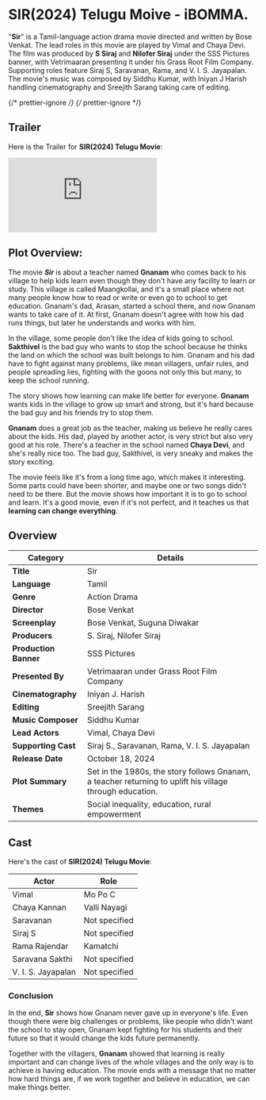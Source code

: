 


# SIR(2024) Telugu Moive - iBOMMA.

"**Sir**" is a Tamil-language action drama movie directed and written by Bose Venkat. The lead roles in this movie are played by Vimal and Chaya Devi. The film was produced by **S Siraj** and **Nilofer Siraj** under the SSS Pictures banner, with Vetrimaaran presenting it under his Grass Root Film Company. Supporting roles feature Siraj S, Saravanan, Rama, and V. I. S. Jayapalan. The movie's music was composed by Siddhu Kumar, with Iniyan J Harish handling cinematography and Sreejith Sarang taking care of editing.

<MDXImage
  src={SEO_OBJ.SIR.featuredImage}
  alt={SEO_OBJ.SIR.featuredImageAltText}
  title={SEO_OBJ.SIR.featuredImageAltText}
  extraStyling=" !h-96 max-w-[380px] lg:min-h-[400px] lg:h-auto lg:w-2/5 m-auto"
/>

{/* prettier-ignore */}
{/* prettier-ignore */}

## Trailer

Here is the Trailer for **SIR(2024) Telugu Movie**:

<iframe
  src="https://www.youtube.com/embed/YZcbTFY28oU?si=Zdb07RZrXC45MbHK"
  title="SIR(2024) Telugu Trailer"
  frameborder="0"
  allow="accelerometer; autoplay; clipboard-write; encrypted-media; gyroscope; picture-in-picture; web-share"
  referrerpolicy="strict-origin-when-cross-origin"
  allowfullscreen
  className="w-full h-[300px] lg:min-h-[500px]"
></iframe>

## Plot Overview:

The movie **_Sir_** is about a teacher named **Gnanam** who comes back to his village to help kids learn even though they don't have any facility to learn or study. This village is called Maangkollai, and it's a small place where not many people know how to read or write or even go to school to get education. Gnanam's dad, Arasan, started a school there, and now Gnanam wants to take care of it. At first, Gnanam doesn't agree with how his dad runs things, but later he understands and works with him.

In the village, some people don't like the idea of kids going to school. **Sakthivel** is the bad guy who wants to stop the school because he thinks the land on which the school was built belongs to him. Gnanam and his dad have to fight against many problems, like mean villagers, unfair rules, and people spreading lies, fighting with the goons not only this but many, to keep the school running.

The story shows how learning can make life better for everyone. **Gnanam** wants kids in the village to grow up smart and strong, but it's hard because the bad guy and his friends try to stop them.

**Gnanam** does a great job as the teacher, making us believe he really cares about the kids. His dad, played by another actor, is very strict but also very good at his role. There's a teacher in the school named **Chaya Devi**, and she's really nice too. The bad guy, Sakthivel, is very sneaky and makes the story exciting.

The movie feels like it's from a long time ago, which makes it interesting. Some parts could have been shorter, and maybe one or two songs didn't need to be there. But the movie shows how important it is to go to school and learn. It's a good movie, even if it's not perfect, and it teaches us that **learning can change everything**.

## Overview

| Category              | Details                                                                                                  |
| --------------------- | -------------------------------------------------------------------------------------------------------- |
| **Title**             | Sir                                                                                                      |
| **Language**          | Tamil                                                                                                    |
| **Genre**             | Action Drama                                                                                             |
| **Director**          | Bose Venkat                                                                                              |
| **Screenplay**        | Bose Venkat, Suguna Diwakar                                                                              |
| **Producers**         | S. Siraj, Nilofer Siraj                                                                                  |
| **Production Banner** | SSS Pictures                                                                                             |
| **Presented By**      | Vetrimaaran under Grass Root Film Company                                                                |
| **Cinematography**    | Iniyan J. Harish                                                                                         |
| **Editing**           | Sreejith Sarang                                                                                          |
| **Music Composer**    | Siddhu Kumar                                                                                             |
| **Lead Actors**       | Vimal, Chaya Devi                                                                                        |
| **Supporting Cast**   | Siraj S., Saravanan, Rama, V. I. S. Jayapalan                                                            |
| **Release Date**      | October 18, 2024                                                                                         |
| **Plot Summary**      | Set in the 1980s, the story follows Gnanam, a teacher returning to uplift his village through education. |
| **Themes**            | Social inequality, education, rural empowerment                                                          |

## Cast

Here's the cast of **SIR(2024) Telugu Movie**:

| Actor              | Role          |
| ------------------ | ------------- |
| Vimal              | Mo Po C       |
| Chaya Kannan       | Valli Nayagi  |
| Saravanan          | Not specified |
| Siraj S            | Not specified |
| Rama Rajendar      | Kamatchi      |
| Saravana Sakthi    | Not specified |
| V. I. S. Jayapalan | Not specified |

### Conclusion

In the end, **Sir** shows how Gnanam never gave up in everyone's life. Even though there were big challenges or problems, like people who didn't want the school to stay open, Gnanam kept fighting for his students and their future so that it would change the kids future permanently.

Together with the villagers, **Gnanam** showed that learning is really important and can change lives of the whole villages and the only way is to achieve is having education. The movie ends with a message that no matter how hard things are, if we work together and believe in education, we can make things better.
